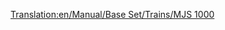 [[Translation:en/Manual/Base Set/Trains/MJS 1000]]
{{es/Manual/Base Set/Trains/Trenes|Imagen=[[File:en/Manual/Base Set/Trains/Mjs1000.png]]
|Nombre=MJS 1000
|Precio=49.218 € (24.609 £)
|Velocidad=104 km/h (65 mph)
|Peso=120 t
|Potencia=2.200 CV (1.641 kW)
|Coste-anual=4.416 € (2.208 £)
|Diseño=1965
|Duración=22
|Capacidad=--
|Descripción=Todavía no hay una descripción disponible sobre esta máquina de tren. Si usted sabe algo acerca de este tren, no dude en editar esta página y añadirla. 
|Vida-real=La «MJS 1000» se parece a la locomotora eléctrica «[https://www.wikipedia.org/wiki/List of South African locomotive classes#Electric locomotives SAR Class 5E]»
}}